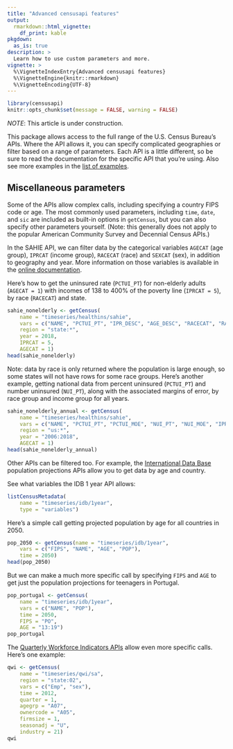 ```yaml
---
title: "Advanced censusapi features"
output: 
  rmarkdown::html_vignette:
    df_print: kable
pkgdown:
  as_is: true
description: >
  Learn how to use custom parameters and more.
vignette: >
  %\VignetteIndexEntry{Advanced censusapi features}
  %\VignetteEngine{knitr::rmarkdown}
  %\VignetteEncoding{UTF-8}
---
```


```r
library(censusapi)
knitr::opts_chunk$set(message = FALSE, warning = FALSE)
```


*NOTE*: This article is under construction.

This package allows access to the full range of the U.S. Census Bureau's APIs. Where the API allows it, you can specify complicated geographies or filter based on a range of parameters. Each API is a little different, so be sure to read the documentation for the specific API that you're using. Also see more examples in the [list of examples](https://hrecht.github.io/censusapi/articles/example-list.html).

## Miscellaneous parameters
Some of the APIs allow complex calls, including specifying a country FIPS code or age. The most commonly used parameters, including `time`, `date`, and `sic` are included as built-in options in `getCensus`, but you can also specify other parameters yourself. (Note: this generally does not apply to the popular American Community Survey and Decennial Census APIs.)

In the SAHIE API, we can filter data by the categorical variables `AGECAT` (age group), `IPRCAT` (income group), `RACECAT` (race) and `SEXCAT` (sex), in addition to geography and year. More information on those variables is available in the [online documentation](https://www.census.gov/data/developers/data-sets/Health-Insurance-Statistics.html).

Here's how to get the uninsured rate (`PCTUI_PT`) for non-elderly adults (`AGECAT = 1`) with incomes of 138 to 400% of the poverty line (`IPRCAT = 5`), by race (`RACECAT`) and state.
```r
sahie_nonelderly <- getCensus(
	name = "timeseries/healthins/sahie",
	vars = c("NAME", "PCTUI_PT", "IPR_DESC", "AGE_DESC", "RACECAT", "RACE_DESC"), 
	region = "state:*", 
	year = 2018,
	IPRCAT = 5,
	AGECAT = 1)
head(sahie_nonelderly)
```

Note: data by race is only returned where the population is large enough, so some states will not have rows for some race groups. Here's another example, getting national data from percent uninsured (`PCTUI_PT`) and number uninsured (`NUI_PT`), along with the associated margins of error, by race group and income group for all years.

```r
sahie_nonelderly_annual <- getCensus(
	name = "timeseries/healthins/sahie",
	vars = c("NAME", "PCTUI_PT", "PCTUI_MOE", "NUI_PT", "NUI_MOE", "IPRCAT", "IPR_DESC", "AGE_DESC", "RACECAT", "RACE_DESC"), 
	region = "us:*", 
	year = "2006:2018",
	AGECAT = 1)
head(sahie_nonelderly_annual)
```


Other APIs can be filtered too. For example, the [International Data Base](https://www.census.gov/data/developers/data-sets/international-database.html) population projections APIs allow you to get data by age and country.

See what variables the IDB 1 year API allows:
```r
listCensusMetadata(
	name = "timeseries/idb/1year", 
	type = "variables")
```

Here's a simple call getting projected population by age for all countries in 2050.
```r
pop_2050 <- getCensus(name = "timeseries/idb/1year",
	vars = c("FIPS", "NAME", "AGE", "POP"),
	time = 2050)
head(pop_2050)
```

But we can make a much more specific call by specifying `FIPS` and `AGE` to get just the population projections for teenagers in Portugal.
```r
pop_portugal <- getCensus(
	name = "timeseries/idb/1year",
	vars = c("NAME", "POP"),
	time = 2050,
	FIPS = "PO",
	AGE = "13:19")
pop_portugal
```

The [Quarterly Workforce Indicators APIs](https://www.census.gov/data/developers/data-sets/qwi.html) allow even more specific calls.
Here's one example:
```r
qwi <- getCensus(
	name = "timeseries/qwi/sa",
	region = "state:02",
	vars = c("Emp", "sex"),
	time = 2012,
	quarter = 1,
	agegrp = "A07",
	ownercode = "A05",
	firmsize = 1,
	seasonadj = "U",
	industry = 21)
qwi
```

